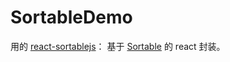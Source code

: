 
# SortableDemo
用的 [react-sortablejs](https://www.npmjs.com/package/react-sortablejs)： 基于 [Sortable](https://github.com/SortableJS/Sortable#options) 的 react 封装。
<Demo>
  <SortableDemo />
</Demo>